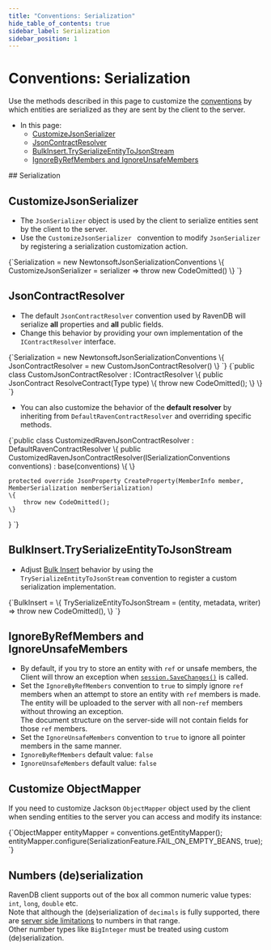 ```yaml
---
title: "Conventions: Serialization"
hide_table_of_contents: true
sidebar_label: Serialization
sidebar_position: 1
---
```





# Conventions: Serialization
<LanguageSwitcher supportedLanguages={supportedLanguages} />
<LanguageContent language="csharp">

<Admonition type="note" title="">

Use the methods described in this page to customize the [conventions](../../client-api/configuration/conventions.mdx) 
by which entities are serialized as they are sent by the client to the server.  

* In this page:  
  * [CustomizeJsonSerializer](../../client-api/configuration/serialization.mdx#customizejsonserializer)  
  * [JsonContractResolver](../../client-api/configuration/serialization.mdx#jsoncontractresolver)  
  * [BulkInsert.TrySerializeEntityToJsonStream](../../client-api/configuration/serialization.mdx#bulkinserttryserializeentitytojsonstream)  
  * [IgnoreByRefMembers and IgnoreUnsafeMembers](../../client-api/configuration/serialization.mdx#ignorebyrefmembers-and-ignoreunsafemembers)  

</Admonition>
## Serialization

## CustomizeJsonSerializer

* The `JsonSerializer` object is used by the client to serialize entities 
  sent by the client to the server.  
* Use the `CustomizeJsonSerializer ` convention to modify `JsonSerializer` 
  by registering a serialization customization action.  

<TabItem value="customize_json_serializer" label="customize_json_serializer">
<CodeBlock language="csharp">
{`Serialization = new NewtonsoftJsonSerializationConventions
\{
    CustomizeJsonSerializer = serializer => throw new CodeOmitted()
\}
`}
</CodeBlock>
</TabItem>

## JsonContractResolver

* The default `JsonContractResolver` convention used by RavenDB will serialize 
  **all** properties and **all** public fields.  
* Change this behavior by providing your own implementation of the `IContractResolver` 
  interface.  

<TabItem value="json_contract_resolver" label="json_contract_resolver">
<CodeBlock language="csharp">
{`Serialization = new NewtonsoftJsonSerializationConventions
\{
    JsonContractResolver = new CustomJsonContractResolver()
\}
`}
</CodeBlock>
</TabItem>

<TabItem value="custom_json_contract_resolver" label="custom_json_contract_resolver">
<CodeBlock language="csharp">
{`public class CustomJsonContractResolver : IContractResolver
\{
    public JsonContract ResolveContract(Type type)
    \{
        throw new CodeOmitted();
    \}
\}
`}
</CodeBlock>
</TabItem>

* You can also customize the behavior of the **default resolver** by inheriting 
  from `DefaultRavenContractResolver` and overriding specific methods.  

<TabItem value="custom_json_contract_resolver_based_on_default" label="custom_json_contract_resolver_based_on_default">
<CodeBlock language="csharp">
{`public class CustomizedRavenJsonContractResolver : DefaultRavenContractResolver
\{
    public CustomizedRavenJsonContractResolver(ISerializationConventions conventions) : base(conventions)
    \{
    \}

    protected override JsonProperty CreateProperty(MemberInfo member, MemberSerialization memberSerialization)
    \{
        throw new CodeOmitted();
    \}
\}
`}
</CodeBlock>
</TabItem>

## BulkInsert.TrySerializeEntityToJsonStream

* Adjust [Bulk Insert](../../client-api/bulk-insert/how-to-work-with-bulk-insert-operation.mdx) 
  behavior by using the `TrySerializeEntityToJsonStream` convention to register a custom 
  serialization implementation.  

<TabItem value="TrySerializeEntityToJsonStream" label="TrySerializeEntityToJsonStream">
<CodeBlock language="csharp">
{`BulkInsert =
\{
    TrySerializeEntityToJsonStream = (entity, metadata, writer) => throw new CodeOmitted(),
\}
`}
</CodeBlock>
</TabItem>

## IgnoreByRefMembers and IgnoreUnsafeMembers

* By default, if you try to store an entity with `ref` or unsafe members, 
  the Client will throw an exception when [`session.SaveChanges()`](../../client-api/session/saving-changes.mdx) 
  is called.  
* Set the `IgnoreByRefMembers` convention to `true` to simply ignore `ref` 
  members when an attempt to store an entity with `ref` members is made.  
  The entity will be uploaded to the server with all non-`ref` members without 
  throwing an exception.  
  The document structure on the server-side will not contain fields for those 
  `ref` members.  
* Set the `IgnoreUnsafeMembers` convention to `true` to ignore all pointer 
  members in the same manner.  
* `IgnoreByRefMembers` default value: `false`  
* `IgnoreUnsafeMembers` default value: `false`  




</LanguageContent>
<LanguageContent language="java">


## Customize ObjectMapper

If you need to customize Jackson `ObjectMapper` object used by the client when sending entities to the server you can access and modify its instance:

<TabItem value="customize_object_mapper" label="customize_object_mapper">
<CodeBlock language="java">
{`ObjectMapper entityMapper = conventions.getEntityMapper();
entityMapper.configure(SerializationFeature.FAIL_ON_EMPTY_BEANS, true);
`}
</CodeBlock>
</TabItem>

## Numbers (de)serialization

RavenDB client supports out of the box all common numeric value types: `int`, `long`, `double` etc.  
Note that although the (de)serialization of `decimals` is fully supported, there are [server side limitations](../../server/kb/numbers-in-ravendb.mdx) to numbers in that range.  
Other number types like `BigInteger` must be treated using custom (de)serialization.


</LanguageContent>

<!---
### Conventions
- [Conventions](../../client-api/configuration/conventions)
- [Querying](../../client-api/configuration/querying)
- [Load Balance &amp; Failover](../../client-api/configuration/load-balance/overview)
- [Deserialization](../../client-api/configuration/deserialization)
- [Deserialization Security](../../client-api/security/deserialization-security)

### Document Identifiers
- [Document Identifiers](../../client-api/document-identifiers/working-with-document-identifiers)
- [Global ID Generation](../../client-api/configuration/identifier-generation/global)
- [Type-specific ID](../../client-api/configuration/identifier-generation/type-specific)

### Document Store
- [Document Store](../../client-api/what-is-a-document-store)


-->